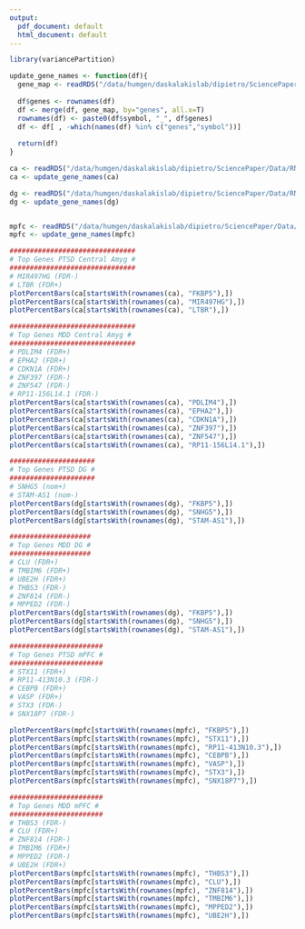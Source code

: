 ```yaml
---
output:
  pdf_document: default
  html_document: default
---
```

```r
library(variancePartition)

update_gene_names <- function(df){
  gene_map <- readRDS("/data/humgen/daskalakislab/dipietro/SciencePaper/Data/RNA/Bulk/RNA_Gene_Map.RDS")
  
  df$genes <- rownames(df)
  df <- merge(df, gene_map, by="genes", all.x=T)
  rownames(df) <- paste0(df$symbol, "_", df$genes)
  df <- df[ , -which(names(df) %in% c("genes","symbol"))]
  
  return(df)
}

ca <- readRDS("/data/humgen/daskalakislab/dipietro/SciencePaper/Data/RNA/VariancePartition/Genes/FinalizedCovs/VarPartFiles/Y1Y2/CentralAmyg_ctp7.RDS")
ca <- update_gene_names(ca)

dg <- readRDS("/data/humgen/daskalakislab/dipietro/SciencePaper/Data/RNA/VariancePartition/Genes/FinalizedCovs/VarPartFiles/Y1Y2/DG_ctp7.RDS")
dg <- update_gene_names(dg)


mpfc <- readRDS("/data/humgen/daskalakislab/dipietro/SciencePaper/Data/RNA/VariancePartition/Genes/FinalizedCovs/VarPartFiles/Y1Y2/mPFC_ctp7.RDS")
mpfc <- update_gene_names(mpfc)
```

```r

###############################
# Top Genes PTSD Central Amyg #
###############################
# MIR497HG (FDR-)
# LTBR (FDR+)
plotPercentBars(ca[startsWith(rownames(ca), "FKBP5"),])
plotPercentBars(ca[startsWith(rownames(ca), "MIR497HG"),])
plotPercentBars(ca[startsWith(rownames(ca), "LTBR"),])

```

```r

###############################
# Top Genes MDD Central Amyg #
###############################
# PDLIM4 (FDR+)
# EPHA2 (FDR+)
# CDKN1A (FDR+)
# ZNF397 (FDR-)
# ZNF547 (FDR-)
# RP11-156L14.1 (FDR-)
plotPercentBars(ca[startsWith(rownames(ca), "PDLIM4"),])
plotPercentBars(ca[startsWith(rownames(ca), "EPHA2"),])
plotPercentBars(ca[startsWith(rownames(ca), "CDKN1A"),])
plotPercentBars(ca[startsWith(rownames(ca), "ZNF397"),])
plotPercentBars(ca[startsWith(rownames(ca), "ZNF547"),])
plotPercentBars(ca[startsWith(rownames(ca), "RP11-156L14.1"),])

```

```r

#####################
# Top Genes PTSD DG #
#####################
# SNHG5 (nom+)
# STAM-AS1 (nom-)
plotPercentBars(dg[startsWith(rownames(dg), "FKBP5"),])
plotPercentBars(dg[startsWith(rownames(dg), "SNHG5"),])
plotPercentBars(dg[startsWith(rownames(dg), "STAM-AS1"),])

```

```r

####################
# Top Genes MDD DG #
####################
# CLU (FDR+)
# TMBIM6 (FDR+)
# UBE2H (FDR+)
# THBS3 (FDR-)
# ZNF814 (FDR-)
# MPPED2 (FDR-)
plotPercentBars(dg[startsWith(rownames(dg), "FKBP5"),])
plotPercentBars(dg[startsWith(rownames(dg), "SNHG5"),])
plotPercentBars(dg[startsWith(rownames(dg), "STAM-AS1"),])

```

```r

#######################
# Top Genes PTSD mPFC #
#######################
# STX11 (FDR+)
# RP11-413N10.3 (FDR-)
# CEBPB (FDR+)
# VASP (FDR+)
# STX3 (FDR-)
# SNX18P7 (FDR-)

plotPercentBars(mpfc[startsWith(rownames(mpfc), "FKBP5"),])
plotPercentBars(mpfc[startsWith(rownames(mpfc), "STX11"),])
plotPercentBars(mpfc[startsWith(rownames(mpfc), "RP11-413N10.3"),])
plotPercentBars(mpfc[startsWith(rownames(mpfc), "CEBPB"),])
plotPercentBars(mpfc[startsWith(rownames(mpfc), "VASP"),])
plotPercentBars(mpfc[startsWith(rownames(mpfc), "STX3"),])
plotPercentBars(mpfc[startsWith(rownames(mpfc), "SNX18P7"),])

```

```r

#######################
# Top Genes MDD mPFC #
#######################
# THBS3 (FDR-)
# CLU (FDR+)
# ZNF814 (FDR-)
# TMBIM6 (FDR+)
# MPPED2 (FDR-)
# UBE2H (FDR+)
plotPercentBars(mpfc[startsWith(rownames(mpfc), "THBS3"),])
plotPercentBars(mpfc[startsWith(rownames(mpfc), "CLU"),])
plotPercentBars(mpfc[startsWith(rownames(mpfc), "ZNF814"),])
plotPercentBars(mpfc[startsWith(rownames(mpfc), "TMBIM6"),])
plotPercentBars(mpfc[startsWith(rownames(mpfc), "MPPED2"),])
plotPercentBars(mpfc[startsWith(rownames(mpfc), "UBE2H"),])

```
